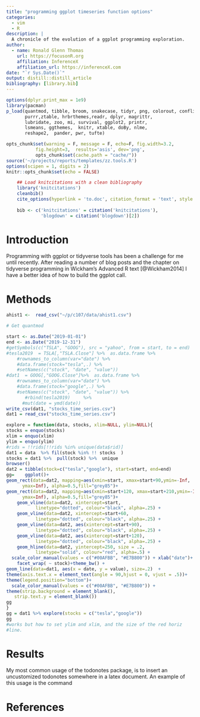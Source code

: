 ```yaml
---
title: "programming ggplot timeseries function options"
categories:
  - vim
  - R 
description: |
  A chronicle of the evolution of a ggplot programming exploration. 
author:
  - name: Ronald Glenn Thomas
    url: https://focusonR.org
    affiliation: InferenceX
    affiliation_url: https://inferenceX.com
date: "`r Sys.Date()`"
output: distill::distill_article
bibliography: [library.bib]
---
```


```r
options(dplyr.print_max = 1e9)
library(pacman)
p_load(quantmod, tibble, broom, snakecase, tidyr, png, colorout, conflicted,
       purrr,ztable, hrbrthemes,readr, dplyr, magrittr, 
       lubridate, zoo, mi, survival, ggplot2, printr,
       lsmeans, ggthemes,  knitr, xtable, doBy, nlme,
       reshape2,  pander, pwr, tufte)

opts_chunk$set(warning = F, message = F, echo=F, fig.width=3.2,
	       fig.height=3,  results='asis', dev='png',
	       opts_chunk$set(cache.path = "cache/"))
source('~/projects/reports/templates/zz.tools.R')
options(scipen = 1, digits = 2)
knitr::opts_chunk$set(echo = FALSE)
```
``` r
    ## Load knitcitations with a clean bibliography
    library('knitcitations')
    cleanbib()
    cite_options(hyperlink = 'to.doc', citation_format = 'text', style = 'html')
    
    bib <- c('knitcitations' = citation('knitcitations'),
             'blogdown' = citation('blogdown')[2])
```
# Introduction

Programming with ggplot or tidyverse tools has been a challenge for me
until recently. After reading a number of blog posts and the chapter
on tidyverse programming in Wickham's Advanced R text [@Wickham2014] I
have a better idea of how to build the ggplot call. 

# Methods
```r
ahist1 <-  read_csv("~/p/c107/data/ahist1.csv")
```

```r
# Get quantmod

start <- as.Date("2019-01-01")
end <- as.Date("2019-12-31")
#getSymbols(c("TSLA", "GOOG"), src = "yahoo", from = start, to = end)
#tesla2019  = TSLA[,"TSLA.Close"] %>%  as.data.frame %>%
	#rownames_to_column(var="date") %>%  
	#data.frame(stock="tesla",.) %>%  
	#setNames(c("stock", "date", "value"))
#dat1  = GOOG[,"GOOG.Close"]%>%  as.data.frame %>%  
	#rownames_to_column(var="date") %>%  
	#data.frame(stock="google",.) %>%  
	#setNames(c("stock", "date", "value")) %>%  
       #rbind(tesla2019)	 %>% 
      #mut(date = ymd(date)) 
write_csv(dat1, "stocks_time_series.csv")
dat1 = read_csv("stocks_time_series.csv")

explore = function(data, stocks, xlim=NULL, ylim=NULL){
stocks = enquo(stocks)
xlim = enquo(xlim)
ylim = enquo(ylim)
#rids = !!rids[!!rids %in% unique(data$rid)]
dat1 = data  %>% fil(stock %in% !! stocks  ) 
stocks = dat1 %>%  pull(stock) %>%  unique
browser()
dat2 = tibble(stock=c("tesla","google"), start=start, end=end)
gg=    ggplot()+
geom_rect(data=dat2, mapping=aes(xmin=start, xmax=start+90,ymin=-Inf, 
	  ymax=Inf), alpha=0.5,fill="grey85")+
geom_rect(data=dat2, mapping=aes(xmin=start+120, xmax=start+210,ymin=-Inf, 
	  ymax=Inf), alpha=0.5,fill="grey85")+
    geom_vline(data=dat2, xintercept=start, 
	       linetype="dotted", colour="black", alpha=.25) +
    geom_vline(data=dat2, xintercept=start+60, 
	       linetype="dotted", colour="black", alpha=.25) +
    geom_vline(data=dat2, aes(xintercept=start+90), 
	       linetype="dotted", colour="black", alpha=.25) +
    geom_vline(data=dat2, aes(xintercept=start+120), 
	       linetype="dotted", colour="black", alpha=.25) +
    geom_hline(data=dat2, yintercept=250, size = .2, 
	       linetype="solid", colour="red", alpha=.5) +
  scale_color_manual(values = c("#00AFBB", "#E7B800")) + xlab("date")+
    facet_wrap( ~ stock)+theme_bw() +
geom_line(data=dat1, aes(x = date, y = value), size=.2)  +
theme(axis.text.x = element_text(angle = 90,hjust = 0, vjust = .5))+
theme(legend.position="bottom")+
  scale_color_manual(values = c("#00AFBB", "#E7B800")) +
theme(strip.background = element_blank(),
   strip.text.y = element_blank())
gg
}
gg = dat1 %>% explore(stocks = c("tesla","google"))
gg
#works but how to set ylim and xlim, and the size of the red horiz
#line. 

```


# Results
My most common usage of the todonotes package, is to insert an uncustomized
todonotes somewhere in a latex document. An example of this usage is the command

# References





